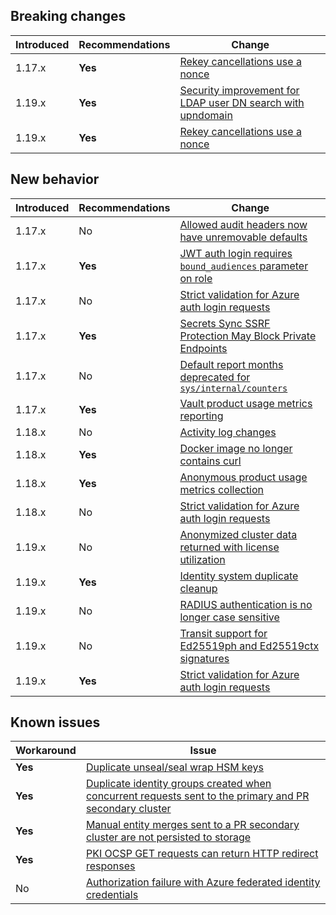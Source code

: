 ## Breaking changes

Introduced | Recommendations | Change
---------- | --------------- | -------
1.17.x     | **Yes**         | [Rekey cancellations use a nonce](/vault/docs/v1.17.x/updates/important-changes#rekey-cancel-nonce)
1.19.x     | **Yes**         | [Security improvement for LDAP user DN search with upndomain](/vault/docs/v1.19.x/updates/important-changes#ldap)
1.19.x     | **Yes**         | [Rekey cancellations use a nonce](/vault/docs/v1.20.x/updates/important-changes#rekey-cancel-nonce)


## New behavior

Introduced | Recommendations | Change
---------- | --------------- | -------
1.17.x     | No              | [Allowed audit headers now have unremovable defaults](/vault/docs/v1.17.x/updates/important-changes#audit-headers)
1.17.x     | **Yes**         | [JWT auth login requires `bound_audiences` parameter on role](/vault/docs/v1.17.x/updates/important-changes#jwt-auth-login-requires-bound-audiences-on-the-role)
1.17.x     | No              | [Strict validation for Azure auth login requests](/vault/docs/v1.17.x/updates/important-changes#strict-azure)
1.17.x     | **Yes**         | [Secrets Sync SSRF Protection May Block Private Endpoints](/vault/docs/v1.17.x/updates/important-changes#secrets-sync-ssrf-protection-may-block-private-endpoints)
1.17.x     | No              | [Default report months deprecated for `sys/internal/counters`](/vault/docs/v1.17.x/updates/important-changes#activity-log-changes)
1.17.x     | **Yes**         | [Vault product usage metrics reporting](/vault/docs/v1.17.x/updates/important-changes#product-usage-reporting)
1.18.x     | No              | [Activity log changes](/vault/docs/v1.18.x/updates/important-changes#default-activity-log-querying-period)
1.18.x     | **Yes**         | [Docker image no longer contains curl](/vault/docs/v1.18.x/updates/important-changes#docker-image-no-longer-contains-curl)
1.18.x     | **Yes**         | [Anonymous product usage metrics collection](/vault/docs/v1.18.x/updates/important-changes#product-usage-reporting)
1.18.x     | No              | [Strict validation for Azure auth login requests](/vault/docs/v1.18.x/updates/important-changes#azure-auth-plugin-requires-resource_group_name-vm_name-and-vmss_name-to-match-the-jwt-claims-on-login)
1.19.x     | No              | [Anonymized cluster data returned with license utilization](/vault/docs/v1.19.x/updates/important-changes#anon-data)
1.19.x     | **Yes**         | [Identity system duplicate cleanup](/vault/docs/v1.19.x/updates/important-changes#dedupe)
1.19.x     | No              | [RADIUS authentication is no longer case sensitive](/vault/docs/v1.19.x/updates/important-changes#case-sensitive)
1.19.x     | No              | [Transit support for Ed25519ph and Ed25519ctx signatures](/vault/docs/v1.19.x/updates/important-changes#ed25519)
1.19.x     | **Yes**         | [Strict validation for Azure auth login requests](/vault/docs/v1.19.x/updates/important-changes#strict-azure)


## Known issues

Workaround | Issue
---------- | -----
**Yes**    | [Duplicate unseal/seal wrap HSM keys](/vault/docs/v1.19.x/updates/important-changes#hsm-keys)
**Yes**    | [Duplicate identity groups created when concurrent requests sent to the primary and PR secondary cluster](/vault/docs/v1.17.x/updates/important-changes#duplicate-identity-groups-created-when-concurrent-requests-sent-to-the-primary-and-pr-secondary-cluster)
**Yes**    | [Manual entity merges sent to a PR secondary cluster are not persisted to storage](/vault/docs/v1.17.x/updates/important-changes#manual-entity-merges-sent-to-a-pr-secondary-cluster-are-not-persisted-to-storage)
**Yes**    | [PKI OCSP GET requests can return HTTP redirect responses](/vault/docs/v1.17.x/updates/important-changes#pki-ocsp)
No         | [Authorization failure with Azure federated identity credentials](/vault/docs/v1.17.x/updates/important-changes#authorization-failures-using-azure-federated-identity-credentials)